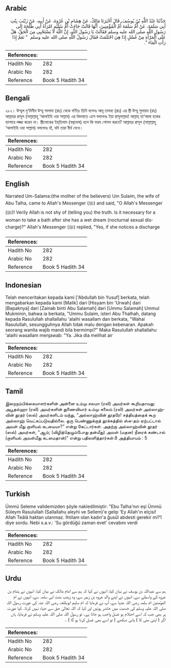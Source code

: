 ## Arabic


<div dir="rtl" lang="ar" style={{fontSize:'larger',backgroundColor:'#f8f9fa',padding:20}}>
حَدَّثَنَا عَبْدُ اللَّهِ بْنُ يُوسُفَ، قَالَ أَخْبَرَنَا مَالِكٌ، عَنْ هِشَامِ بْنِ عُرْوَةَ، عَنْ أَبِيهِ، عَنْ زَيْنَبَ بِنْتِ أَبِي سَلَمَةَ، عَنْ أُمِّ سَلَمَةَ أُمِّ الْمُؤْمِنِينَ، أَنَّهَا قَالَتْ جَاءَتْ أُمُّ سُلَيْمٍ امْرَأَةُ أَبِي طَلْحَةَ إِلَى رَسُولِ اللَّهِ صلى الله عليه وسلم فَقَالَتْ يَا رَسُولَ اللَّهِ، إِنَّ اللَّهَ لاَ يَسْتَحْيِي مِنَ الْحَقِّ، هَلْ عَلَى الْمَرْأَةِ مِنْ غُسْلٍ إِذَا هِيَ احْتَلَمَتْ فَقَالَ رَسُولُ اللَّهِ صلى الله عليه وسلم ‏ "‏ نَعَمْ إِذَا رَأَتِ الْمَاءَ ‏"‏‏.‏
</div>
<div style={{backgroundColor:'#f8f9fa',padding:20, marginBottom: 10}}><table> <thead> <tr> <th>References:</th> <th></th> </tr> </thead> <tbody><tr><td>Hadith No</td><td>282</td></tr><tr><td>Arabic No</td><td>282</td></tr><tr><td>Reference</td><td>Book 5 Hadith 34</td></tr></tbody></table></div>

## Bengali


<div dir="ltr" lang="bn" style={{fontSize:'larger',backgroundColor:'#f8f9fa',padding:20}}>
২৮২। উম্মুল মু‘মিনীন উম্মু সালামা (রাঃ) থেকে বর্ণিতঃ তিনি বলেনঃ আবূ তালহা (রাঃ) এর স্ত্রী উম্মু সুলায়ম (রাঃ) আল্লাহর রাসূল (সাল্লাল্লাহু ‘আলাইহি ওয়া সাল্লাম) এর খিদমাতে এসে বললেনঃ ইয়া রাসূলাল্লাহ! আল্লাহ্ তা‘আলা হকের ব্যাপারে লজ্জা করেন না। স্ত্রীলোকের ইহ্‌তিলাম (স্বপ্নদোষ) হলে কি ফরয গোসল করবে? আল্লাহর রাসূল (সাল্লাল্লাহু ‘আলাইহি ওয়া সাল্লাম) বললেনঃ হাঁ, যদি তারা বীর্য দেখে।
</div>
<div style={{backgroundColor:'#f8f9fa',padding:20, marginBottom: 10}}><table> <thead> <tr> <th>References:</th> <th></th> </tr> </thead> <tbody><tr><td>Hadith No</td><td>282</td></tr><tr><td>Arabic No</td><td>282</td></tr><tr><td>Reference</td><td>Book 5 Hadith 34</td></tr></tbody></table></div>

## English


<div dir="ltr" lang="en" style={{fontSize:'larger',backgroundColor:'#f8f9fa',padding:20}}>
Narrated Um-Salama:(the mother of the believers) Um Sulaim, the wife of Abu Talha, came to Allah's Messenger (ﷺ) and said, "O Allah's Messenger (ﷺ)! Verily Allah is not shy of (telling you) the truth. Is it necessary for a woman to take a bath after she has a wet dream (nocturnal sexual discharge)?" Allah's Messenger (ﷺ) replied, "Yes, if she notices a discharge
</div>
<div style={{backgroundColor:'#f8f9fa',padding:20, marginBottom: 10}}><table> <thead> <tr> <th>References:</th> <th></th> </tr> </thead> <tbody><tr><td>Hadith No</td><td>282</td></tr><tr><td>Arabic No</td><td>282</td></tr><tr><td>Reference</td><td>Book 5 Hadith 34</td></tr></tbody></table></div>

## Indonesian


<div dir="ltr" lang="id" style={{fontSize:'larger',backgroundColor:'#f8f9fa',padding:20}}>
Telah menceritakan kepada kami ['Abdullah bin Yusuf] berkata, telah mengabarkan kepada kami [Malik] dari [Hisyam bin 'Urwah] dari [Bapaknya] dari [Zainab binti Abu Salamah] dari [Ummu Salamah] Ummul Mukminin, bahwa ia berkata, "Ummu Sulaim, isteri Abu Thalhah, datang kepada Rasulullah shallallahu 'alaihi wasallam dan berkata, "Wahai Rasulullah, sesungguhnya Allah tidak malu dengan kebenaran. Apakah seorang wanita wajib mandi bila bermimpi?" Maka Rasulullah shallallahu 'alaihi wasallam menjawab: "Ya. Jika dia melihat air
</div>
<div style={{backgroundColor:'#f8f9fa',padding:20, marginBottom: 10}}><table> <thead> <tr> <th>References:</th> <th></th> </tr> </thead> <tbody><tr><td>Hadith No</td><td>282</td></tr><tr><td>Arabic No</td><td>282</td></tr><tr><td>Reference</td><td>Book 5 Hadith 34</td></tr></tbody></table></div>

## Tamil


<div dir="ltr" lang="ta" style={{fontSize:'larger',backgroundColor:'#f8f9fa',padding:20}}>
இறைநம்பிக்கையாளர்களின் அன்னை உம்மு சலமா (ரலி) அவர்கள் கூறியதாவது: அபூதல்ஹா (ரலி) அவர்களின் துணைவியார் உம்மு சுலைம் (ரலி) அவர்கள் அல்லாஹ்வின் தூதர் (ஸல்) அவர்களிடம் வந்து, “அல்லாஹ்வின் தூதரே! சத்தியத்தைக் கூற அல்லாஹ் வெட்கப்படுவதில்லை. ஒரு பெண்ணுக்குத் தூக்கத்தில் ஸ்க-தம் ஏற்பட்டால் அவள் மீது குளியல் கடமையா?” என்று கேட்டார்கள். அதற்கு அல்லாஹ்வின் தூதர் (ஸல்) அவர்கள், “ஆம்; (விழித்தெழும்போது தன்மீது) அவள் (மதன) நீரைக் கண்டால் (குளியல் அவள்மீது கடமைதான்)” என்று பதிலளித்தார்கள்.8 அத்தியாயம் : 5
</div>
<div style={{backgroundColor:'#f8f9fa',padding:20, marginBottom: 10}}><table> <thead> <tr> <th>References:</th> <th></th> </tr> </thead> <tbody><tr><td>Hadith No</td><td>282</td></tr><tr><td>Arabic No</td><td>282</td></tr><tr><td>Reference</td><td>Book 5 Hadith 34</td></tr></tbody></table></div>

## Turkish


<div dir="ltr" lang="tr" style={{fontSize:'larger',backgroundColor:'#f8f9fa',padding:20}}>
Ümmü Seleme validemizden şöyle nakledilmiştir: "Ebu Talha'nın eşi Ümmü Süleym Rasulullah (Sallallahu aleyhi ve Sellem)'e gelip 'Ey Allah'ın elçisi! Allah Teâlâ haktan utanmaz. İhtilam olan kadın'a ğusül abdesti gerekir mi?1 diye sordu. Nebi s.a.v.: 'Su gördüğü zaman evet' cevabını verdi
</div>
<div style={{backgroundColor:'#f8f9fa',padding:20, marginBottom: 10}}><table> <thead> <tr> <th>References:</th> <th></th> </tr> </thead> <tbody><tr><td>Hadith No</td><td>282</td></tr><tr><td>Arabic No</td><td>282</td></tr><tr><td>Reference</td><td>Book 5 Hadith 34</td></tr></tbody></table></div>

## Urdu


<div dir="rtl" lang="ur" style={{fontSize:'larger',backgroundColor:'#f8f9fa',padding:20}}>
ہم سے عبداللہ بن یوسف نے بیان کیا، انہوں نے کہا کہ ہم سے امام مالک نے بیان کیا، انہوں نے ہشام بن عروہ کے واسطے سے، انہوں نے اپنے والد عروہ بن زبیر سے، وہ زینب بنت ابی سلمہ سے، انہوں نے ام المؤمنین ام سلمہ رضی اللہ عنہا سے، آپ نے فرمایا کہ ام سلیم ابوطلحہ رضی اللہ عنہ کی عورت رسول اللہ صلی اللہ علیہ وسلم کی خدمت میں حاضر ہوئیں اور کہا کہ اللہ تعالیٰ حق سے حیاء نہیں کرتا۔ کیا عورت پر بھی جب کہ اسے احتلام ہو غسل واجب ہو جاتا ہے۔ تو رسول اللہ صلی اللہ علیہ وسلم نے فرمایا، ہاں اگر ( اپنی منی کا ) پانی دیکھے ( تو اسے بھی غسل کرنا ہو گا ) ۔
</div>
<div style={{backgroundColor:'#f8f9fa',padding:20, marginBottom: 10}}><table> <thead> <tr> <th>References:</th> <th></th> </tr> </thead> <tbody><tr><td>Hadith No</td><td>282</td></tr><tr><td>Arabic No</td><td>282</td></tr><tr><td>Reference</td><td>Book 5 Hadith 34</td></tr></tbody></table></div>